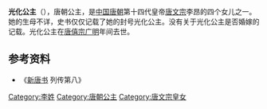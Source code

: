 {{東亞女性歷史人物
| 名稱=光化公主
| 身份=[[唐朝|唐朝]]公主
| 畫像=
| 說明=
| 姓=李
| 封爵=[[公主|公主]]
| 位號=
| 封號=光化公主
| 出生年=9世纪
| 婚年=
| 逝世年=880年或881年
| 諡號=
| 墳墓=
| 父親=[[唐文宗|唐文宗]][[李昂|李昂]]
|}}
'''光化公主'''（{{bd|9世纪||880年代|catIdx=L}}），唐朝公主，是[[中国|中国]][[唐朝|唐朝]]第十四代皇帝[[唐文宗|唐文宗]]李昂的四个女儿之一。她的生母不详，史书仅仅记载了她的封号光化公主。没有关于光化公主是否婚嫁的记载。光化公主在[[唐僖宗|唐僖宗]][[广明_(唐朝)|广明]]年间去世。

== 参考资料 ==
*《[[新唐书|新唐书]] 列传第八》

[[Category:李姓|Category:李姓]]
[[Category:唐朝公主|Category:唐朝公主]]
[[Category:唐文宗皇女|Category:唐文宗皇女]]